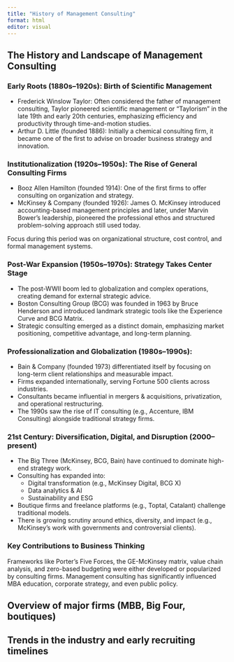 ```yaml
---
title: "History of Management Consulting"
format: html
editor: visual
---
```


## The History and Landscape of Management Consulting

### Early Roots (1880s–1920s): Birth of Scientific Management

- Frederick Winslow Taylor: Often considered the father of management consulting, Taylor pioneered scientific management or "Taylorism" in the late 19th and early 20th centuries, emphasizing efficiency and productivity through time-and-motion studies.
- Arthur D. Little (founded 1886): Initially a chemical consulting firm, it became one of the first to advise on broader business strategy and innovation.

### Institutionalization (1920s–1950s): The Rise of General Consulting Firms
- Booz Allen Hamilton (founded 1914): One of the first firms to offer consulting on organization and strategy.
- McKinsey & Company (founded 1926): James O. McKinsey introduced accounting-based management principles and later, under Marvin Bower’s leadership, pioneered the professional ethos and structured problem-solving approach still used today.

Focus during this period was on organizational structure, cost control, and formal management systems.

### Post-War Expansion (1950s–1970s): Strategy Takes Center Stage

- The post-WWII boom led to globalization and complex operations, creating demand for external strategic advice.
- Boston Consulting Group (BCG) was founded in 1963 by Bruce Henderson and introduced landmark strategic tools like the Experience Curve and BCG Matrix.
- Strategic consulting emerged as a distinct domain, emphasizing market positioning, competitive advantage, and long-term planning.

### Professionalization and Globalization (1980s–1990s):
- Bain & Company (founded 1973) differentiated itself by focusing on long-term client relationships and measurable impact.
- Firms expanded internationally, serving Fortune 500 clients across industries.
- Consultants became influential in mergers & acquisitions, privatization, and operational restructuring.
- The 1990s saw the rise of IT consulting (e.g., Accenture, IBM Consulting) alongside traditional strategy firms.

### 21st Century: Diversification, Digital, and Disruption (2000–present)

- The Big Three (McKinsey, BCG, Bain) have continued to dominate high-end strategy work.
- Consulting has expanded into:
    - Digital transformation (e.g., McKinsey Digital, BCG X)
    - Data analytics & AI
    - Sustainability and ESG
- Boutique firms and freelance platforms (e.g., Toptal, Catalant) challenge traditional models.
- There is growing scrutiny around ethics, diversity, and impact (e.g., McKinsey’s work with governments and controversial clients).

### Key Contributions to Business Thinking

Frameworks like Porter’s Five Forces, the GE-McKinsey matrix, value chain analysis, and zero-based budgeting were either developed or popularized by consulting firms.
Management consulting has significantly influenced MBA education, corporate strategy, and even public policy.

## Overview of major firms (MBB, Big Four, boutiques)

## Trends in the industry and early recruiting timelines
